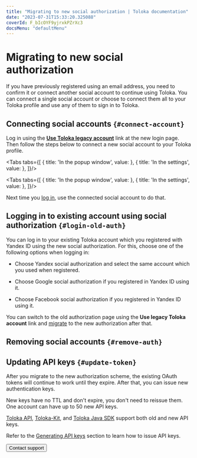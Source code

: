 ```yaml
---
title: "Migrating to new social authorization | Toloka documentation"
date: "2023-07-31T15:33:20.325088"
coverId: F_bIcOYF9yjrxkPZrXc3
docsMenu: "defaultMenu"
---
```



# Migrating to new social authorization

If you have previously registered using an email address, you need to confirm it or connect another social account to continue using Toloka. You can connect a single social account or choose to connect them all to your Toloka profile and use any of them to sign in to Toloka.

## Connecting social accounts `{#connect-account}`

Log in using the **[Use Toloka legacy account](https://passport.toloka.ai/auth?origin=toloka_requesters&retpath=https%3A%2F%2Fplatform.toloka.ai%2Fauth%2Fsignup%3Frole%3DREQUESTER)** link at the new login page. Then follow the steps below to connect a new social account to your Toloka profile.

<Tabs tabs={[
  { title: 'In the popup window', value: <MigrateNewAuthList1/> },
  { title: 'In the settings', value: <MigrateNewAuthList2/> },
]}/>

<Cut title="For former Yandex ID clients">

<Tabs tabs={[
  { title: 'In the popup window', value: <MigrateNewAuthList3/> },
  { title: 'In the settings', value: <MigrateNewAuthList4/> },
]}/>

</Cut>

Next time you [log in](https://platform.sandbox.toloka.ai/auth?role=REQUESTER), use the connected social account to do that.

<RegisterSocialAccountIssues/>

## Logging in to existing account using social authorization `{#login-old-auth}`

You can log in to your existing Toloka account which you registered with Yandex ID using the new social authorization. For this, choose one of the following options when logging in:

- Choose Yandex social authorization and select the same account which you used when registered.

- Choose Google social authorization if you registered in Yandex ID using it.

- Choose Facebook social authorization if you registered in Yandex ID using it.

You can switch to the old authorization page using the **Use legacy Toloka account** link and [migrate](#connect-account) to the new authorization after that.

## Removing social accounts `{#remove-auth}`

<RemoveSocialAccount/>

## Updating API keys `{#update-token}`

After you migrate to the new authorization scheme, the existing OAuth tokens will continue to work until they expire. After that, you can issue new authentication keys.

New keys have no TTL and don't expire, you don't need to reissue them. One account can have up to 50 new API keys.

[Toloka API](https://toloka.ai/docs/api/api-reference/), [Toloka-Kit](/docs/toloka-kit/), and [Toloka Java SDK](https://github.com/toloka/toloka-java-sdk/) support both old and new API keys.

Refer to the [Generating API keys](/docs/guide/api-token) section to learn how to issue API keys.

<Button view="defaultInverse" size="l" type="link" url="/docs/guide/troubleshooting/support?form-source=guide-migrate-new-auth">Contact support</Button>
